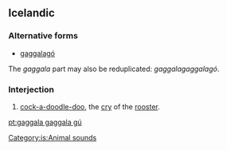 ==Icelandic==

===Alternative forms===
*[[gaggalagó]]

The ''gaggala'' part may also be reduplicated: ''gaggalagaggalagó''.

===Interjection===
{{infl|is|interjection}}

# [[cock-a-doodle-doo]], the [[cry]] of the [[rooster]].

[[Category:is:Animal sounds]]

[[pt:gaggala gaggala gú]]